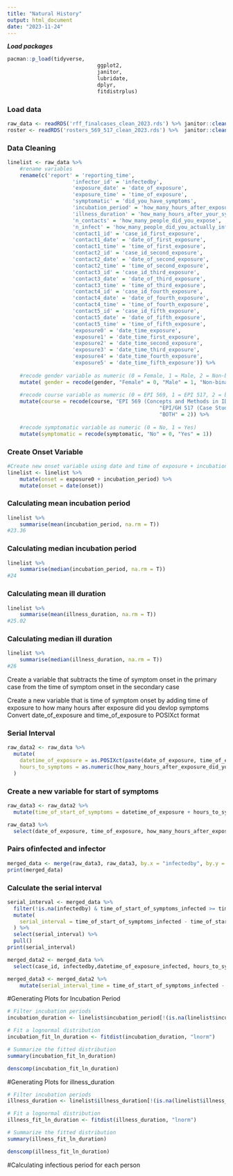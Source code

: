 ```yaml
---
title: "Natural History"
output: html_document
date: "2023-11-24"
---
```


***Load packages***
```r
pacman::p_load(tidyverse, 
							 ggplot2,
							 janitor,
							 lubridate,
							 dplyr,
							 fitdistrplus)
```

### Load data
```r
raw_data <- readRDS('rff_finalcases_clean_2023.rds') %>% janitor::clean_names()
roster <- readRDS('rosters_569_517_clean_2023.rds') %>%  janitor::clean_names()
```

### Data Cleaning 
```r
linelist <- raw_data %>% 
	#rename variables 
	rename(c('report' = 'reporting_time',
					 'infector_id' = 'infectedby',
					 'exposure_date' = 'date_of_exposure',
					 'exposure_time' = 'time_of_exposure',
					 'symptomatic' = 'did_you_have_symptoms',
					 'incubation_period' = 'how_many_hours_after_exposure_did_you_develop_symptoms',
					 'illness_duration' = 'how_many_hours_after_your_symptom_onset_did_you_feel_better',
					 'n_contacts' = 'how_many_people_did_you_expose',
					 'n_infect' = 'how_many_people_did_you_actually_infect',
					 'contact1_id' = 'case_id_first_exposure',
					 'contact1_date' = 'date_of_first_exposure',
					 'contact1_time' = 'time_of_first_exposure',
					 'contact2_id' = 'case_id_second_exposure',
					 'contact2_date' = 'date_of_second_exposure',
					 'contact2_time' = 'time_of_second_exposure',
					 'contact3_id' = 'case_id_third_exposure',
					 'contact3_date' = 'date_of_third_exposure',
					 'contact3_time' = 'time_of_third_exposure',
					 'contact4_id' = 'case_id_fourth_exposure',
					 'contact4_date' = 'date_of_fourth_exposure',
					 'contact4_time' = 'time_of_fourth_exposure',
					 'contact5_id' = 'case_id_fifth_exposure',
					 'contact5_date' = 'date_of_fifth_exposure',
					 'contact5_time' = 'time_of_fifth_exposure',
					 'exposure0' = 'date_time_exposure',
					 'exposure1' = 'date_time_first_exposure',
					 'exposure2' = 'date_time_second_exposure',
					 'exposure3' = 'date_time_third_exposure',
					 'exposure4' = 'date_time_fourth_exposure',
					 'exposure5' = 'date_time_fifth_exposure')) %>% 
	
	#recode gender variable as numeric (0 = Female, 1 = Male, 2 = Non-binary)
	mutate( gender = recode(gender, "Female" = 0, "Male" = 1, "Non-binary" = 2)) %>% 
	
	#recode course variable as numeric (0 = EPI 569, 1 = EPI 517, 2 = both)
	mutate(course = recode(course, "EPI 569 (Concepts and Methods in ID EPI)" = 0, 
												 "EPI/GH 517 (Case Studies in ID)" = 1,
												 "BOTH" = 2)) %>% 
	
	#recode symptomatic variable as numeric (0 = No, 1 = Yes)
	mutate(symptomatic = recode(symptomatic, "No" = 0, "Yes" = 1))

```


### Create Onset Variable
```r
#Create new onset variable using date and time of exposure + incubation period 
linelist <- linelist %>% 
	mutate(onset = exposure0 + incubation_period) %>% 
	mutate(onset = date(onset))
```

### Calculating mean incubation period
```r
linelist %>%
	summarise(mean(incubation_period, na.rm = T))
#23.36
```

### Calculating median incubation period
```r
linelist %>%
	summarise(median(incubation_period, na.rm = T))
#24
```

### Calculating mean ill duration
```r
linelist %>%
	summarise(mean(illness_duration, na.rm = T))
#25.02
```


### Calculating median ill duration
```r
linelist %>%
	summarise(median(illness_duration, na.rm = T))
#26
```


Create a variable that subtracts the time of symptom onset in the primary case from the time of symptom onset in the secondary case

Create a new variable that is time of symptom onset by adding time of exposure to how many hours after exposure did you devlop symptoms
Convert date_of_exposure and time_of_exposure to POSIXct format

### Serial Interval
```r
raw_data2 <- raw_data %>%
  mutate(
    datetime_of_exposure = as.POSIXct(paste(date_of_exposure, time_of_exposure), format="%Y-%m-%d %H:%M:%S"),
    hours_to_symptoms = as.numeric(how_many_hours_after_exposure_did_you_develop_symptoms)
  )
```

### Create a new variable for start of symptoms
```r
raw_data3 <- raw_data2 %>%
  mutate(time_of_start_of_symptoms = datetime_of_exposure + hours_to_symptoms *3600)

raw_data3 %>% 
  select(date_of_exposure, time_of_exposure, how_many_hours_after_exposure_did_you_develop_symptoms, time_of_start_of_symptoms)
```

### Pairs ofinfected and infector
```r
merged_data <- merge(raw_data3, raw_data3, by.x = "infectedby", by.y = "case_id", suffixes = c("_infected", "_infector"))
print(merged_data)


```

### Calculate the serial interval
```r
serial_interval <- merged_data %>%
  filter(!is.na(infectedby) & time_of_start_of_symptoms_infected >= time_of_start_of_symptoms_infector) %>%
  mutate(
    serial_interval = time_of_start_of_symptoms_infected - time_of_start_of_symptoms_infector
  ) %>%
  select(serial_interval) %>%
  pull()
print(serial_interval)
```

```r
merged_data2 <- merged_data %>% 
  select(case_id, infectedby,datetime_of_exposure_infected, hours_to_symptoms_infected, time_of_start_of_symptoms_infected, datetime_of_exposure_infector, hours_to_symptoms_infector, time_of_start_of_symptoms_infector)
```

```r
merged_data3 <- merged_data2 %>% 
	mutate(serial_interval_time = time_of_start_of_symptoms_infected - time_of_start_of_symptoms_infector) %>% select(case_id, infectedby,time_of_start_of_symptoms_infected,time_of_start_of_symptoms_infector, serial_interval_time )
```

#Generating Plots for Incubation Period
```r
# Filter incubation periods
incubation_duration <- linelist$incubation_period[!(is.na(linelist$incubation_period)) & linelist$incubation_period > 0]

# Fit a lognormal distribution
incubation_fit_ln_duration <- fitdist(incubation_duration, "lnorm")

# Summarize the fitted distribution
summary(incubation_fit_ln_duration)

denscomp(incubation_fit_ln_duration)
```
#Generating Plots for illness_duration
```r
# Filter incubation periods
illness_duration <- linelist$illness_duration[!(is.na(linelist$illness_duration)) & linelist$illness_duration > 0]

# Fit a lognormal distribution
illness_fit_ln_duration <- fitdist(illness_duration, "lnorm")

# Summarize the fitted distribution
summary(illness_fit_ln_duration)

denscomp(illness_fit_ln_duration)
```



#Calculating infectious period for each person
```r

```


